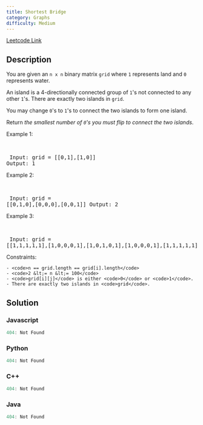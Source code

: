 ```yaml
---
title: Shortest Bridge
category: Graphs
difficulty: Medium
---
```


<Callout>

[Leetcode Link](https://leetcode.com/problems/shortest-bridge)

</Callout>

## Description
You are given an <code>n x n</code> binary matrix <code>grid</code> where <code>1</code> represents land and <code>0</code> represents water.

An island is a 4-directionally connected group of <code>1</code>&#39;s not connected to any other <code>1</code>&#39;s. There are exactly two islands in <code>grid</code>.

You may change <code>0</code>&#39;s to <code>1</code>&#39;s to connect the two islands to form one island.

Return *the smallest number of *<code>0</code>*&#39;s you must flip to connect the two islands*.

 
Example 1:

<br /><pre className="overflow-x-auto">
Input: grid = [[0,1],[1,0]]
Output: 1
</pre>

Example 2:

<br /><pre className="overflow-x-auto">
Input: grid = [[0,1,0],[0,0,0],[0,0,1]]
Output: 2
</pre>

Example 3:

<br /><pre className="overflow-x-auto">
Input: grid = [[1,1,1,1,1],[1,0,0,0,1],[1,0,1,0,1],[1,0,0,0,1],[1,1,1,1,1]]
Output: 1
</pre>

 
Constraints:


	- <code>n == grid.length == grid[i].length</code>
	- <code>2 &lt;= n &lt;= 100</code>
	- <code>grid[i][j]</code> is either <code>0</code> or <code>1</code>.
	- There are exactly two islands in <code>grid</code>.



## Solution

### Javascript
```javascript
404: Not Found
```
### Python
```python
404: Not Found
```
### C++
```cpp
404: Not Found
```
### Java
```java
404: Not Found
```


